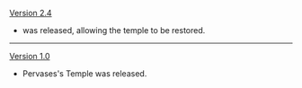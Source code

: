 {{Change History/Header}}
[[Version 2.4]]
* {{Quest|Hereafter}} was released, allowing the temple to be restored.
----
[[Version 1.0]]
* Pervases's Temple was released.
